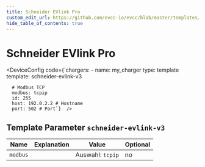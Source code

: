 ```yaml
---
title: Schneider EVlink Pro
custom_edit_url: https://github.com/evcc-io/evcc/blob/master/templates/definition/charger/schneider-evlink-v3.yaml
hide_table_of_contents: true
---
```



# Schneider EVlink Pro

<DeviceFeatures features="sponsorship" />

<DeviceConfig code={`chargers:
    - name: my_charger
      type: template
      template: schneider-evlink-v3
      
      # Modbus TCP
      modbus: tcpip
      id: 255
      host: 192.0.2.2 # Hostname
      port: 502 # Port`}  />

## Template Parameter `schneider-evlink-v3`

| Name | Explanation | Value | Optional |
|-----------|-------------|-------|----------|
| `modbus` |  | Auswahl: `tcpip` | no |

<SponsorshipRequired />

